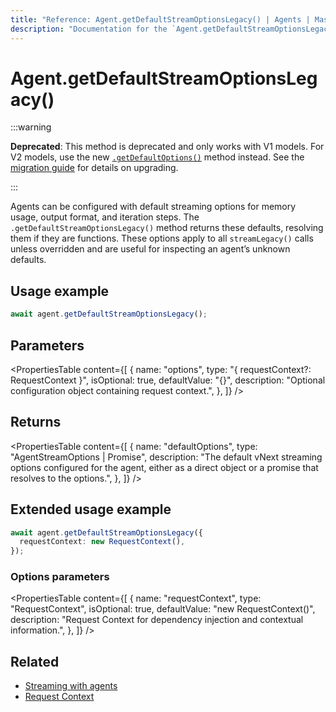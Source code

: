 ```yaml
---
title: "Reference: Agent.getDefaultStreamOptionsLegacy() | Agents | Mastra Docs"
description: "Documentation for the `Agent.getDefaultStreamOptionsLegacy()` method in Mastra agents, which retrieves the default options used for streamLegacy calls."
---
```


# Agent.getDefaultStreamOptionsLegacy()

:::warning

**Deprecated**: This method is deprecated and only works with V1 models. For V2 models, use the new [`.getDefaultOptions()`](./getDefaultOptions) method instead. See the [migration guide](../../guides/migrations/upgrade-to-v1) for details on upgrading.

:::

Agents can be configured with default streaming options for memory usage, output format, and iteration steps. The `.getDefaultStreamOptionsLegacy()` method returns these defaults, resolving them if they are functions. These options apply to all `streamLegacy()` calls unless overridden and are useful for inspecting an agent’s unknown defaults.

## Usage example

```typescript copy
await agent.getDefaultStreamOptionsLegacy();
```

## Parameters

<PropertiesTable
  content={[
    {
      name: "options",
      type: "{ requestContext?: RequestContext }",
      isOptional: true,
      defaultValue: "{}",
      description: "Optional configuration object containing request context.",
    },
  ]}
/>

## Returns

<PropertiesTable
  content={[
    {
      name: "defaultOptions",
      type: "AgentStreamOptions | Promise<AgentStreamOptions>",
      description:
        "The default vNext streaming options configured for the agent, either as a direct object or a promise that resolves to the options.",
    },
  ]}
/>

## Extended usage example

```typescript copy
await agent.getDefaultStreamOptionsLegacy({
  requestContext: new RequestContext(),
});
```

### Options parameters

<PropertiesTable
  content={[
    {
      name: "requestContext",
      type: "RequestContext",
      isOptional: true,
      defaultValue: "new RequestContext()",
      description:
        "Request Context for dependency injection and contextual information.",
    },
  ]}
/>

## Related

- [Streaming with agents](/docs/streaming/overview#streaming-with-agents)
- [Request Context](/docs/server-db/request-context)

